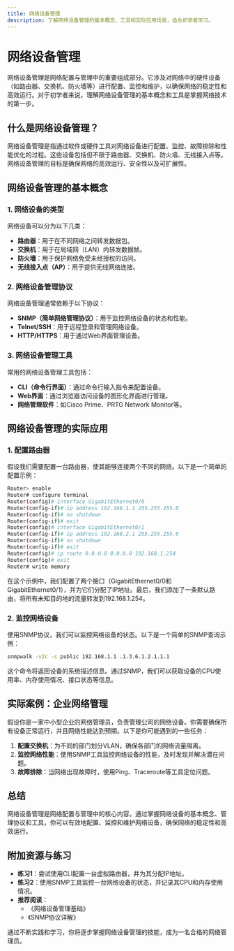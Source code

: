```yaml
---
title: 网络设备管理
description: 了解网络设备管理的基本概念、工具和实际应用场景，适合初学者学习。
---
```


# 网络设备管理

网络设备管理是网络配置与管理中的重要组成部分。它涉及对网络中的硬件设备（如路由器、交换机、防火墙等）进行配置、监控和维护，以确保网络的稳定性和高效运行。对于初学者来说，理解网络设备管理的基本概念和工具是掌握网络技术的第一步。

## 什么是网络设备管理？

网络设备管理是指通过软件或硬件工具对网络设备进行配置、监控、故障排除和性能优化的过程。这些设备包括但不限于路由器、交换机、防火墙、无线接入点等。网络设备管理的目标是确保网络的高效运行、安全性以及可扩展性。

## 网络设备管理的基本概念

### 1. 网络设备的类型
网络设备可以分为以下几类：
- **路由器**：用于在不同网络之间转发数据包。
- **交换机**：用于在局域网（LAN）内转发数据帧。
- **防火墙**：用于保护网络免受未经授权的访问。
- **无线接入点（AP）**：用于提供无线网络连接。

### 2. 网络设备管理协议
网络设备管理通常依赖于以下协议：
- **SNMP（简单网络管理协议）**：用于监控网络设备的状态和性能。
- **Telnet/SSH**：用于远程登录和管理网络设备。
- **HTTP/HTTPS**：用于通过Web界面管理设备。

### 3. 网络设备管理工具
常用的网络设备管理工具包括：
- **CLI（命令行界面）**：通过命令行输入指令来配置设备。
- **Web界面**：通过浏览器访问设备的图形化界面进行管理。
- **网络管理软件**：如Cisco Prime、PRTG Network Monitor等。

## 网络设备管理的实际应用

### 1. 配置路由器
假设我们需要配置一台路由器，使其能够连接两个不同的网络。以下是一个简单的配置示例：

```bash
Router> enable
Router# configure terminal
Router(config)# interface GigabitEthernet0/0
Router(config-if)# ip address 192.168.1.1 255.255.255.0
Router(config-if)# no shutdown
Router(config-if)# exit
Router(config)# interface GigabitEthernet0/1
Router(config-if)# ip address 192.168.2.1 255.255.255.0
Router(config-if)# no shutdown
Router(config-if)# exit
Router(config)# ip route 0.0.0.0 0.0.0.0 192.168.1.254
Router(config)# exit
Router# write memory
```

在这个示例中，我们配置了两个接口（GigabitEthernet0/0和GigabitEthernet0/1），并为它们分配了IP地址。最后，我们添加了一条默认路由，将所有未知目的地的流量转发到192.168.1.254。

### 2. 监控网络设备
使用SNMP协议，我们可以监控网络设备的状态。以下是一个简单的SNMP查询示例：

```bash
snmpwalk -v2c -c public 192.168.1.1 .1.3.6.1.2.1.1.1
```

这个命令将返回设备的系统描述信息。通过SNMP，我们可以获取设备的CPU使用率、内存使用情况、接口状态等信息。

## 实际案例：企业网络管理

假设你是一家中小型企业的网络管理员，负责管理公司的网络设备。你需要确保所有设备正常运行，并且网络性能达到预期。以下是你可能遇到的一些任务：

1. **配置交换机**：为不同的部门划分VLAN，确保各部门的网络流量隔离。
2. **监控网络性能**：使用SNMP工具监控网络设备的性能，及时发现并解决潜在问题。
3. **故障排除**：当网络出现故障时，使用Ping、Traceroute等工具定位问题。

## 总结

网络设备管理是网络配置与管理中的核心内容。通过掌握网络设备的基本概念、管理协议和工具，你可以有效地配置、监控和维护网络设备，确保网络的稳定性和高效运行。

## 附加资源与练习

- **练习1**：尝试使用CLI配置一台虚拟路由器，并为其分配IP地址。
- **练习2**：使用SNMP工具监控一台网络设备的状态，并记录其CPU和内存使用情况。
- **推荐阅读**：
  - 《网络设备管理基础》
  - 《SNMP协议详解》

通过不断实践和学习，你将逐步掌握网络设备管理的技能，成为一名合格的网络管理员。